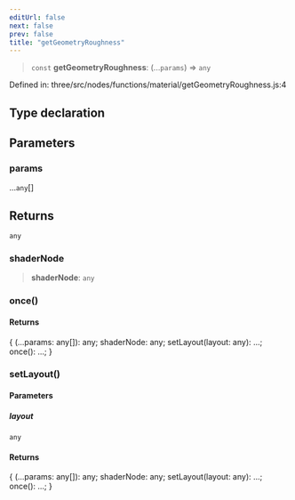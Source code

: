 ```yaml
---
editUrl: false
next: false
prev: false
title: "getGeometryRoughness"
---
```


> `const` **getGeometryRoughness**: (...`params`) => `any`

Defined in: three/src/nodes/functions/material/getGeometryRoughness.js:4

## Type declaration

## Parameters

### params

...`any`[]

## Returns

`any`

### shaderNode

> **shaderNode**: `any`

### once()

#### Returns

\{ (...params: any\[\]): any; shaderNode: any; setLayout(layout: any): ...; once(): ...; \}

### setLayout()

#### Parameters

##### layout

`any`

#### Returns

\{ (...params: any\[\]): any; shaderNode: any; setLayout(layout: any): ...; once(): ...; \}
